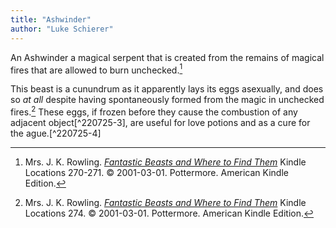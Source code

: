 ```yaml
---
title: "Ashwinder"
author: "Luke Schierer"
---
```


An Ashwinder a magical serpent that is created from the remains of magical
fires that are allowed to burn unchecked.[^220725-1]  

This beast is a cunundrum as it apparently lays its eggs asexually, and does so
*at all* despite having spontaneously formed from the magic in unchecked
fires.[^220725-2]  These eggs, if frozen before they cause the combustion of
any adjacent object[^220725-3], are useful for love potions and as a cure for
the ague.[^220725-4]

[^220725-1]: Mrs. J. K. Rowling.
    _[Fantastic Beasts and Where to Find Them](https://www.goodreads.com/book/show/41899.Fantastic_Beasts_and_Where_to_Find_Them)_
   Kindle Locations 270-271.
	© 2001-03-01. Pottermore. American Kindle Edition.
	
[^220725-2]: Mrs. J. K. Rowling.
    _[Fantastic Beasts and Where to Find Them](https://www.goodreads.com/book/show/41899.Fantastic_Beasts_and_Where_to_Find_Them)_
   Kindle Locations 274.
	© 2001-03-01. Pottermore. American Kindle Edition.

[^220725-2]: Mrs. J. K. Rowling.
    _[Fantastic Beasts and Where to Find Them](https://www.goodreads.com/book/show/41899.Fantastic_Beasts_and_Where_to_Find_Them)_
   Kindle Locations 274-275.
	© 2001-03-01. Pottermore. American Kindle Edition.

[^220725-2]: Mrs. J. K. Rowling.
    _[Fantastic Beasts and Where to Find Them](https://www.goodreads.com/book/show/41899.Fantastic_Beasts_and_Where_to_Find_Them)_
   Kindle Locations 276-277.
	© 2001-03-01. Pottermore. American Kindle Edition.

